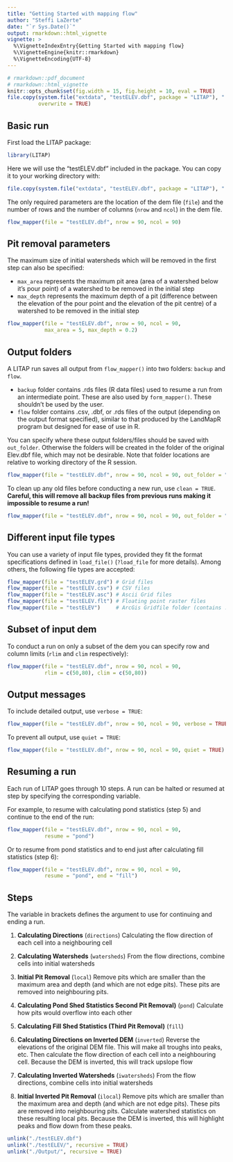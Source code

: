 ```yaml
---
title: "Getting Started with mapping flow"
author: "Steffi LaZerte"
date: "`r Sys.Date()`"
output: rmarkdown::html_vignette
vignette: >
  %\VignetteIndexEntry{Getting Started with mapping flow}
  %\VignetteEngine{knitr::rmarkdown}
  %\VignetteEncoding{UTF-8}
---
```


```r
# rmarkdown::pdf_document
# rmarkdown::html_vignette
knitr::opts_chunk$set(fig.width = 15, fig.height = 10, eval = TRUE)
file.copy(system.file("extdata", "testELEV.dbf", package = "LITAP"), ".", 
          overwrite = TRUE)
```

<style>
.figure {
  max-width: 100%;
  margin: auto;
}
.table {
  width: auto;
  margin: auto;
}
</style>

## Basic run

First load the LITAP package:
  
```r
library(LITAP)
```


Here we will use the "testELEV.dbf" included in the package. You can copy it to your working directory with:

```r
file.copy(system.file("extdata", "testELEV.dbf", package = "LITAP"), ".")
```

The only required parameters are the location of the dem file (`file`) and the number of rows and the number of columns (`nrow` and `ncol`) in the dem file.

```r
flow_mapper(file = "testELEV.dbf", nrow = 90, ncol = 90)
```

## Pit removal parameters

The maximum size of initial watersheds which will be removed in the first step can also be specified:

- `max_area` represents the maximum pit area (area of a watershed below it's pour point) of a watershed to be removed in the initial step
- `max_depth` represents the maximum depth of a pit (difference between the elevation of the pour point and the elevation of the pit centre) of a watershed to be removed in the initial step

```r
flow_mapper(file = "testELEV.dbf", nrow = 90, ncol = 90, 
            max_area = 5, max_depth = 0.2)
```

## Output folders

A LITAP run saves all output from `flow_mapper()` into two folders: `backup` and `flow`.  

- `backup` folder contains .rds files (R data files) used to resume a run from an intermediate point. These are also used by `form_mapper()`. These shouldn't be used by the user.
- `flow` folder contains .csv, .dbf, or .rds files of the output (depending on the output format specified), similar to that produced by the LandMapR program but designed for ease of use in R.

You can specify where these output folders/files should be saved with `out_folder`. Otherwise the folders will be created in the folder of the original Elev.dbf file, which may not be desirable. Note that folder locations are relative to working directory of the R session.

```r
flow_mapper(file = "testELEV.dbf", nrow = 90, ncol = 90, out_folder = "./Output/")
```

To clean up any old files before conducting a new run, use `clean = TRUE`. __Careful, this will remove all backup files from previous runs making it impossible to resume a run!__

```r
flow_mapper(file = "testELEV.dbf", nrow = 90, ncol = 90, out_folder = "./Output/", clean = TRUE)
```

## Different input file types

You can use a variety of input file types, provided they fit the format specifications defined in `load_file()` (`?load_file` for more details). Among others, the following file types are accepted:

```r
flow_mapper(file = "testELEV.grd") # Grid files
flow_mapper(file = "testELEV.csv") # CSV files
flow_mapper(file = "testELEV.asc") # Ascii Grid files
flow_mapper(file = "testELEV.flt") # Floating point raster files
flow_mapper(file = "testELEV")     # ArcGis Gridfile folder (contains .hdr files)
```


## Subset of input dem

To conduct a run on only a subset of the dem you can specify row and column limits (`rlim` and `clim` respectively):

```r
flow_mapper(file = "testELEV.dbf", nrow = 90, ncol = 90, 
            rlim = c(50,80), clim = c(50,80))
```

## Output messages

To include detailed output, use `verbose = TRUE`:

```r
flow_mapper(file = "testELEV.dbf", nrow = 90, ncol = 90, verbose = TRUE)
```

To prevent all output, use `quiet = TRUE`:

```r
flow_mapper(file = "testELEV.dbf", nrow = 90, ncol = 90, quiet = TRUE)
```

## Resuming a run
Each run of LITAP goes through 10 steps. A run can be halted or resumed at step by specifying the corresponding variable.

For example, to resume with calculating pond statistics (step 5) and continue to the end of the run:

```r
flow_mapper(file = "testELEV.dbf", nrow = 90, ncol = 90, 
            resume = "pond")
```

Or to resume from pond statistics and to end just after calculating fill statistics (step 6):

```r
flow_mapper(file = "testELEV.dbf", nrow = 90, ncol = 90, 
            resume = "pond", end = "fill")
```

## Steps

The variable in brackets defines the argument to use for continuing and ending a run.

1. __Calculating Directions__ (`directions`)
Calculating the flow direction of each cell into a neighbouring cell 

2. __Calculating Watersheds__ (`watersheds`)
From the flow directions, combine cells into initial watersheds

3. __Initial Pit Removal__ (`local`)
Remove pits which are smaller than the maximum area and depth (and which are not edge pits). These pits are removed into neighbouring pits.

4. __Calculating Pond Shed Statistics Second Pit Removal)__ (`pond`)
Calculate how pits would overflow into each other

5. __Calculating Fill Shed Statistics (Third Pit Removal)__ (`fill`)

6. __Calculating Directions on Inverted DEM__ (`inverted`)
Reverse the elevations of the original DEM file. This will make all troughs into peaks, etc. Then calculate the flow direction of each cell into a neighbouring cell. Because the DEM is inverted, this will track upslope flow

7. __Calculating Inverted Watersheds__ (`iwatersheds`)
From the flow directions, combine cells into initial watersheds

8. __Initial Inverted Pit Removal__ (`ilocal`)
Remove pits which are smaller than the maximum area and depth (and which are not edge pits). These pits are removed into neighbouring pits. Calculate watershed statistics on these resulting local pits. Because the DEM is inverted, this will highlight peaks and flow down from these peaks.


```r
unlink("./testELEV.dbf")
unlink("./testELEV/", recursive = TRUE)
unlink("./Output/", recursive = TRUE)
```


